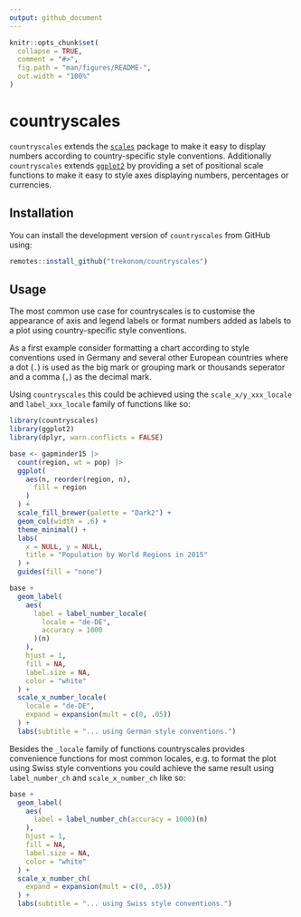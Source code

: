 ```yaml
---
output: github_document
---
```


<!-- README.md is generated from README.Rmd. Please edit that file -->

```r
knitr::opts_chunk$set(
  collapse = TRUE,
  comment = "#>",
  fig.path = "man/figures/README-",
  out.width = "100%"
)
```

# countryscales

<!-- badges: start -->
<!-- badges: end -->

`countryscales` extends the [`scales`](https://scales.r-lib.org) package to make 
it easy to display numbers according to country-specific style conventions. 
Additionally `countryscales` extends [`ggplot2`](https://ggplot2.tidyverse.org) 
by providing a set of positional scale functions to make it easy to style 
axes displaying numbers, percentages or currencies.

## Installation

You can install the development version of `countryscales` from GitHub using:

``` r
remotes::install_github("trekonom/countryscales")
```

## Usage

The most common use case for countryscales is to customise the appearance of 
axis and legend labels or format numbers added as labels to a plot using 
country-specific style conventions.

As a first example consider formatting a chart according to style conventions 
used in Germany and several other European countries where a dot (`.`) is used 
as the big mark or grouping mark or thousands seperator and a comma (`,`) as the 
decimal mark.

Using `countryscales` this could be achieved using the `scale_x/y_xxx_locale` 
and  `label_xxx_locale` family of functions like so:

```r
library(countryscales)
library(ggplot2)
library(dplyr, warn.conflicts = FALSE)

base <- gapminder15 |>
  count(region, wt = pop) |>
  ggplot(
    aes(n, reorder(region, n),
      fill = region
    )
  ) +
  scale_fill_brewer(palette = "Dark2") +
  geom_col(width = .6) +
  theme_minimal() +
  labs(
    x = NULL, y = NULL,
    title = "Population by World Regions in 2015"
  ) +
  guides(fill = "none")

base +
  geom_label(
    aes(
      label = label_number_locale(
        locale = "de-DE",
        accuracy = 1000
      )(n)
    ),
    hjust = 1,
    fill = NA,
    label.size = NA,
    color = "white"
  ) +
  scale_x_number_locale(
    locale = "de-DE",
    expand = expansion(mult = c(0, .05))
  ) +
  labs(subtitle = "... using German style conventions.")
```

Besides the `_locale` family of functions countryscales provides 
convenience functions for most common locales, e.g. to format the plot using 
Swiss style conventions you could achieve the same result using `label_number_ch` 
and `scale_x_number_ch` like so:

```r
base +
  geom_label(
    aes(
      label = label_number_ch(accuracy = 1000)(n)
    ),
    hjust = 1,
    fill = NA,
    label.size = NA,
    color = "white"
  ) +
  scale_x_number_ch(
    expand = expansion(mult = c(0, .05))
  ) +
  labs(subtitle = "... using Swiss style conventions.")
```
